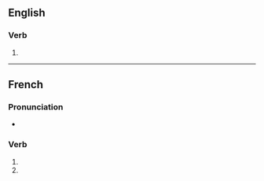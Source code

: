 {{also|pressurisés}}
==English==

===Verb===
{{head|en|verb form}}

# {{en-third-person singular of|pressurise}}


----

==French==

===Pronunciation===
* {{homophones|lang=fr|pressurise|pressurisent}}

===Verb===
{{fr-verb-form}}

# {{inflection of|pressuriser||2|s|pres|indc|lang=fr}}
# {{inflection of|pressuriser||2|s|pres|subj|lang=fr}}